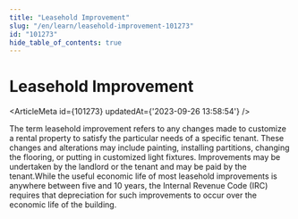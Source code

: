 ```yaml
---
title: "Leasehold Improvement"
slug: "/en/learn/leasehold-improvement-101273"
id: "101273"
hide_table_of_contents: true
---
```



# Leasehold Improvement

<ArticleMeta id={101273} updatedAt={'2023-09-26 13:58:54'} />
<div className='border-solid border-b border-t-0 my-4 border-[var(--ifm-color-gray-300)]' />

The term leasehold improvement refers to any changes made to customize a rental property to satisfy the particular needs of a specific tenant. These changes and alterations may include painting, installing partitions, changing the flooring, or putting in customized light fixtures. Improvements may be undertaken by the landlord or the tenant and may be paid by the tenant.While the useful economic life of most leasehold improvements is anywhere between five and 10 years, the Internal Revenue Code (IRC) requires that depreciation for such improvements to occur over the economic life of the building.
